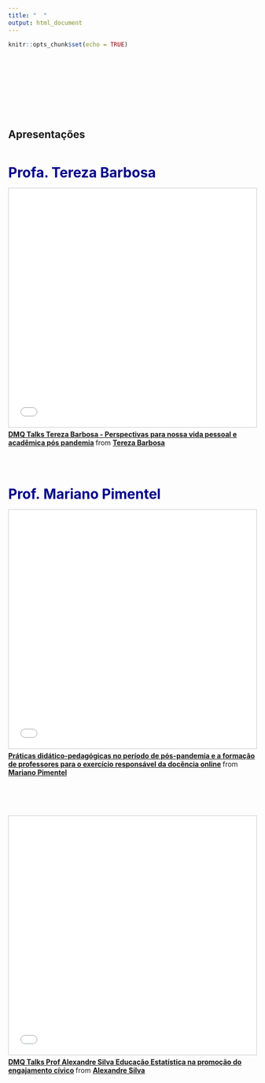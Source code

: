 ```yaml
---
title: "  "
output: html_document
---
```


```r
knitr::opts_chunk$set(echo = TRUE)
```
<br>
<br>
<br>
<br>
<br>
<br>
<br>

## Apresentações
<br>

<span style=" font-size: 28px; font-weight:bold; color:darkblue;">Profa. Tereza Barbosa</span>


<iframe src="//www.slideshare.net/slideshow/embed_code/key/lJbE4gjdsEvGna" width="595" height="485" frameborder="0" marginwidth="0" marginheight="0" scrolling="no" style="border:1px solid #CCC; border-width:1px; margin-bottom:5px; max-width: 100%;" allowfullscreen> </iframe> <div style="margin-bottom:5px"> <strong> <a href="//www.slideshare.net/StevenRoss16/dmq-talks-tereza-barbosa-perspectivas-para-nossa-vida-pessoal-e-acadmica-ps-pandemia" title="DMQ Talks Tereza Barbosa - Perspectivas para nossa vida pessoal e acadêmica pós pandemia" target="_blank">DMQ Talks Tereza Barbosa - Perspectivas para nossa vida pessoal e acadêmica pós pandemia</a> </strong> from <strong><a href="https://www.slideshare.net/StevenRoss16" target="_blank">Tereza Barbosa</a></strong> </div>

<br>
<br>
<br>


<span style=" font-size: 28px; font-weight:bold; color:darkblue;">Prof. Mariano Pimentel</span>

<iframe src="//www.slideshare.net/slideshow/embed_code/key/eKc5AIkFAXdiYh" width="595" height="485" frameborder="0" marginwidth="0" marginheight="0" scrolling="no" style="border:1px solid #CCC; border-width:1px; margin-bottom:5px; max-width: 100%;" allowfullscreen> </iframe> <div style="margin-bottom:5px"> <strong> <a href="//www.slideshare.net/pimentelmariano/prticas-didticopedaggicas-no-perodo-de-pspandemia-e-a-formao-de-professores-para-o-exerccio-responsvel-da-docncia-online" title="Práticas didático-pedagógicas no período de pós-pandemia e a formação de professores para o exercício responsável da docência online" target="_blank">Práticas didático-pedagógicas no período de pós-pandemia e a formação de professores para o exercício responsável da docência online</a> </strong> from <strong><a href="https://www.slideshare.net/pimentelmariano" target="_blank">Mariano Pimentel</a></strong> </div>


<br>
<br>
<br>



<iframe src="//www.slideshare.net/slideshow/embed_code/key/bEMl1Pr6H66aA" width="595" height="485" frameborder="0" marginwidth="0" marginheight="0" scrolling="no" style="border:1px solid #CCC; border-width:1px; margin-bottom:5px; max-width: 100%;" allowfullscreen> </iframe> <div style="margin-bottom:5px"> <strong> <a href="//www.slideshare.net/StevenRoss16/dmq-talka-prof-alexandre-silva-educao-estatstica-na-promoo-do-engajamento-cvico" title="DMQ Talks Prof Alexandre Silva Educação Estatística na promoção do engajamento cívico" target="_blank">DMQ Talks Prof Alexandre Silva Educação Estatística na promoção do engajamento cívico</a> </strong> from <strong><a href="https://www.slideshare.net/StevenRoss16" target="_blank">Alexandre Silva</a></strong> </div>

